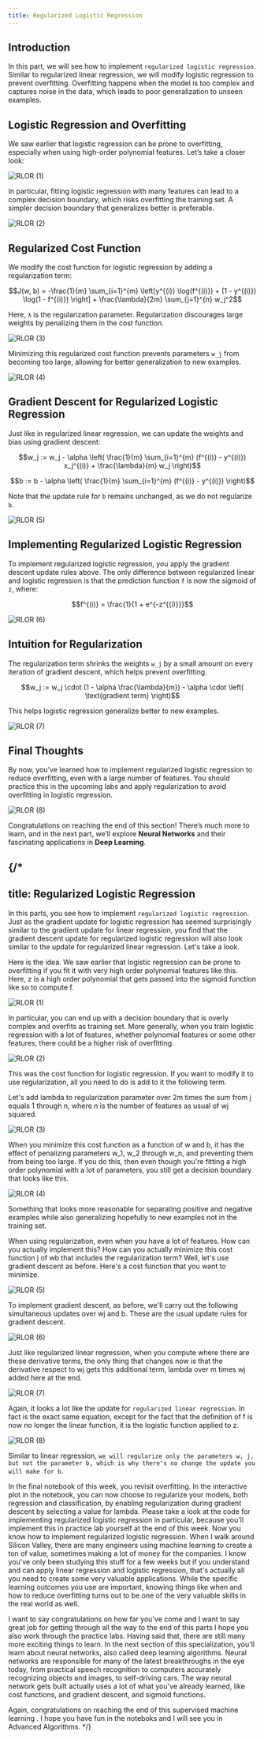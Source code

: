 ```yaml
---
title: Regularized Logistic Regression
---
```


## Introduction

In this part, we will see how to implement `regularized logistic regression`. Similar to regularized linear regression, we will modify logistic regression to prevent overfitting. Overfitting happens when the model is too complex and captures noise in the data, which leads to poor generalization to unseen examples.

## Logistic Regression and Overfitting

We saw earlier that logistic regression can be prone to overfitting, especially when using high-order polynomial features. Let’s take a closer look:

![RLOR (1)](/SL/PO/RLOR%20(1).png)

In particular, fitting logistic regression with many features can lead to a complex decision boundary, which risks overfitting the training set. A simpler decision boundary that generalizes better is preferable.

![RLOR (2)](/SL/PO/RLOR%20(2).png)

## Regularized Cost Function

We modify the cost function for logistic regression by adding a regularization term:

```math
J(w, b) = -\frac{1}{m} \sum_{i=1}^{m} \left[y^{(i)} \log(f^{(i)}) + (1 - y^{(i)}) \log(1 - f^{(i)}) \right] + \frac{\lambda}{2m} \sum_{j=1}^{n} w_j^2
```

Here, `λ` is the regularization parameter. Regularization discourages large weights by penalizing them in the cost function.

![RLOR (3)](/SL/PO/RLOR%20(3).png)

Minimizing this regularized cost function prevents parameters `w_j` from becoming too large, allowing for better generalization to new examples.

![RLOR (4)](/SL/PO/RLOR%20(4).png)

## Gradient Descent for Regularized Logistic Regression

Just like in regularized linear regression, we can update the weights and bias using gradient descent:

```math
w_j := w_j - \alpha \left( \frac{1}{m} \sum_{i=1}^{m} (f^{(i)} - y^{(i)}) x_j^{(i)} + \frac{\lambda}{m} w_j \right)
```

```math
b := b - \alpha \left( \frac{1}{m} \sum_{i=1}^{m} (f^{(i)} - y^{(i)}) \right)
```

Note that the update rule for `b` remains unchanged, as we do not regularize `b`.

![RLOR (5)](/SL/PO/RLOR%20(5).png)

## Implementing Regularized Logistic Regression

To implement regularized logistic regression, you apply the gradient descent update rules above. The only difference between regularized linear and logistic regression is that the prediction function `f` is now the sigmoid of `z`, where:

```math
f^{(i)} = \frac{1}{1 + e^{-z^{(i)}}}
```

![RLOR (6)](/SL/PO/RLOR%20(6).png)

## Intuition for Regularization

The regularization term shrinks the weights `w_j` by a small amount on every iteration of gradient descent, which helps prevent overfitting.

```math
w_j := w_j \cdot (1 - \alpha \frac{\lambda}{m}) - \alpha \cdot \left( \text{gradient term} \right)
```

This helps logistic regression generalize better to new examples.

![RLOR (7)](/SL/PO/RLOR%20(7).png)

## Final Thoughts

By now, you’ve learned how to implement regularized logistic regression to reduce overfitting, even with a large number of features. You should practice this in the upcoming labs and apply regularization to avoid overfitting in logistic regression.

![RLOR (8)](/SL/PO/RLOR%20(8).png)

Congratulations on reaching the end of this section! There’s much more to learn, and in the next part, we’ll explore **Neural Networks** and their fascinating applications in **Deep Learning**.

  
{/*
---
title: Regularized Logistic Regression
---


In this parts, you see how to implement `regularized logistic regression`. Just as the gradient update for logistic regression has seemed surprisingly similar to the gradient update for linear regression, you find that the gradient descent update for regularized logistic regression will also look similar to the update for regularized linear regression. Let's take a look.

Here is the idea. We saw earlier that logistic regression can be prone to overfitting if you fit it with very high order polynomial features like this. Here, z is a high order polynomial that gets passed into the sigmoid function like so to compute f.

![RLOR (1)](/SL/PO/RLOR%20(1).png)

In particular, you can end up with a decision boundary that is overly complex and overfits as training set. More generally, when you train logistic regression with a lot of features, whether polynomial features or some other features, there could be a higher risk of overfitting.

![RLOR (2)](/SL/PO/RLOR%20(2).png)

This was the cost function for logistic regression. If you want to modify it to use regularization, all you need to do is add to it the following term.

Let's add lambda to regularization parameter over 2m times the sum from j equals 1 through n, where n is the number of features as usual of wj squared.

![RLOR (3)](/SL/PO/RLOR%20(3).png)

When you minimize this cost function as a function of w and b, it has the effect of penalizing parameters w_1, w_2 through w_n, and preventing them from being too large. If you do this, then even though you're fitting a high order polynomial with a lot of parameters, you still get a decision boundary that looks like this.

![RLOR (4)](/SL/PO/RLOR%20(4).png)

Something that looks more reasonable for separating positive and negative examples while also generalizing hopefully to new examples not in the training set.

When using regularization, even when you have a lot of features. How can you actually implement this? How can you actually minimize this cost function j of wb that includes the regularization term? Well, let's use gradient descent as before. Here's a cost function that you want to minimize.

![RLOR (5)](/SL/PO/RLOR%20(5).png)

To implement gradient descent, as before, we'll carry out the following simultaneous updates over wj and b. These are the usual update rules for gradient descent.

![RLOR (6)](/SL/PO/RLOR%20(6).png)

Just like regularized linear regression, when you compute where there are these derivative terms, the only thing that changes now is that the derivative respect to wj gets this additional term, lambda over m times wj added here at the end. 

![RLOR (7)](/SL/PO/RLOR%20(7).png)

Again, it looks a lot like the update for `regularized linear regression`. In fact is the exact same equation, except for the fact that the definition of f is now no longer the linear function, it is the logistic function applied to z. 

![RLOR (8)](/SL/PO/RLOR%20(8).png)

Similar to linear regression, `we will regularize only the parameters w, j, but not the parameter b, which is why there's no change the update you will make for b`.

In the final notebook of this week, you revisit overfitting. In the interactive plot in the notebook, you can now choose to regularize your models, both regression and classification, by enabling regularization during gradient descent by selecting a value for lambda. Please take a look at the code for implementing regularized logistic regression in particular, because you'll implement this in practice lab yourself at the end of this week. Now you know how to implement regularized logistic regression. When I walk around Silicon Valley, there are many engineers using machine learning to create a ton of value, sometimes making a lot of money for the companies. I know you've only been studying this stuff for a few weeks but if you understand and can apply linear regression and logistic regression, that's actually all you need to create some very valuable applications. While the specific learning outcomes you use are important, knowing things like when and how to reduce overfitting turns out to be one of the very valuable skills in the real world as well. 

I want to say congratulations on how far you've come and I want to say great job for getting through all the way to the end of this parts I hope you also work through the practice labs. Having said that, there are still many more exciting things to learn. In the next section of this specialization, you'll learn about neural networks, also called deep learning algorithms. Neural networks are responsible for many of the latest breakthroughs in the eye today, from practical speech recognition to computers accurately recognizing objects and images, to self-driving cars. The way neural network gets built actually uses a lot of what you've already learned, like cost functions, and gradient descent, and sigmoid functions. 

Again, congratulations on reaching the end of this supervised machine learning . I hope you have fun in the noteboks and I will see you in Advanced Algorithms.
*/}

